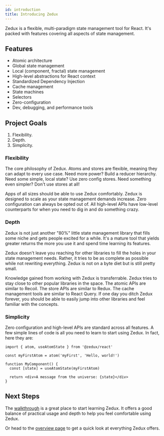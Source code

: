 ```yaml
---
id: introduction
title: Introducing Zedux
---
```


Zedux is a flexible, multi-paradigm state management tool for React. It's packed with features covering all aspects of state management.

## Features

- Atomic architecture
- Global state management
- Local (component, fractal) state management
- High-level abstractions for React context
- Standardized Dependency Injection
- Cache management
- State machines
- Selectors
- Zero-configuration
- Dev, debugging, and performance tools

## Project Goals

1. Flexibility.
2. Depth.
3. Simplicity.

### Flexibility

The core philosophy of Zedux. Atoms and stores are flexible, meaning they can adapt to every use case. Need more power? Build a reducer hierarchy. Need some simple, local state? Use zero config stores. Need something even simpler? Don't use stores at all!

Apps of all sizes should be able to use Zedux comfortably. Zedux is designed to scale as your state management demands increase. Zero configuration can always be opted out of. All high-level APIs have low-level counterparts for when you need to dig in and do something crazy.

### Depth

Zedux is not just another "80%" little state management library that fills some niche and gets people excited for a while. It's a mature tool that yields greater returns the more you use it and spend time learning its features.

Zedux doesn't leave you reaching for other libraries to fill the holes in your state management needs. Rather, it tries to be as complete as possible while not rewriting everything. Zedux is not on a byte diet but is still pretty small.

Knowledge gained from working with Zedux is transferrable. Zedux tries to stay close to other popular libraries in the space. The atomic APIs are similar to Recoil. The store APIs are similar to Redux. The cache management tools are similar to React Query. If one day you ditch Zedux forever, you should be able to easily jump into other libraries and feel familiar with the concepts.

### Simplicity

Zero configuration and high-level APIs are standard across all features. A few simple lines of code is all you need to learn to start using Zedux. In fact, here they are:

```tsx
import { atom, useAtomState } from '@zedux/react'

const myFirstAtom = atom('myFirst', 'Hello, world!')

function MyComponent() {
  const [state] = useAtomState(myFirstAtom)

  return <div>A message from the universe: {state}</div>
}
```

## Next Steps

The [walkthrough](../walkthrough/quick-start) is a great place to start learning Zedux. It offers a good balance of practical usage and depth to help you feel comfortable using Zedux.

Or head to the [overview page](overview) to get a quick look at everything Zedux offers.
